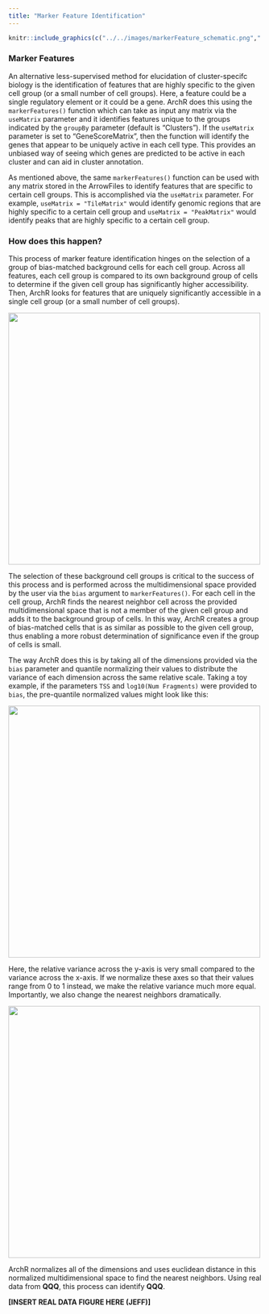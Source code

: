 ```yaml
---
title: "Marker Feature Identification"
---
```


```r
knitr::include_graphics(c("../../images/markerFeature_schematic.png","../../images/background_preNorm.png","../../images/background_postNorm.png"))
```

### Marker Features

An alternative less-supervised method for elucidation of cluster-specifc biology is the identification of features that are highly specific to the given cell group (or a small number of cell groups). Here, a feature could be a single regulatory element or it could be a gene. ArchR does this using the `markerFeatures()` function which can take as input any matrix via the `useMatrix` parameter and it identifies features unique to the groups indicated by the `groupBy` parameter (default is "Clusters"). If the `useMatrix` parameter is set to "GeneScoreMatrix", then the function will identify the genes that appear to be uniquely active in each cell type. This provides an unbiased way of seeing which genes are predicted to be active in each cluster and can aid in cluster annotation.

As mentioned above, the same `markerFeatures()` function can be used with any matrix stored in the ArrowFiles to identify features that are specific to certain cell groups. This is accomplished via the `useMatrix` parameter. For example, `useMatrix = "TileMatrix"` would identify genomic regions that are highly specific to a certain cell group and `useMatrix = "PeakMatrix"` would identify peaks that are highly specific to a certain cell group.

### How does this happen?

This process of marker feature identification hinges on the selection of a group of bias-matched background cells for each cell group. Across all features, each cell group is compared to its own background group of cells to determine if the given cell group has significantly higher accessibility. Then, ArchR looks for features that are uniquely significantly accessible in a single cell group (or a small number of cell groups).

![](../../images/markerFeature_schematic.png){width=500px}

The selection of these background cell groups is critical to the success of this process and is performed across the multidimensional space provided by the user via the `bias` argument to `markerFeatures()`. For each cell in the cell group, ArchR finds the nearest neighbor cell across the provided multidimensional space that is not a member of the given cell group and adds it to the background group of cells. In this way, ArchR creates a group of bias-matched cells that is as similar as possible to the given cell group, thus enabling a more robust determination of significance even if the group of cells is small.

The way ArchR does this is by taking all of the dimensions provided via the `bias` parameter and quantile normalizing their values to distribute the variance of each dimension across the same relative scale. Taking a toy example, if the parameters `TSS` and `log10(Num Fragments)` were provided to `bias`, the pre-quantile normalized values might look like this:

![](../../images/background_preNorm.png){width=500px}

Here, the relative variance across the y-axis is very small compared to the variance across the x-axis. If we normalize these axes so that their values range from 0 to 1 instead, we make the relative variance much more equal. Importantly, we also change the nearest neighbors dramatically.

![](../../images/background_postNorm.png){width=500px}

ArchR normalizes all of the dimensions and uses euclidean distance in this normalized multidimensional space to find the nearest neighbors. Using real data from __QQQ__, this process can identify __QQQ__.

__[INSERT REAL DATA FIGURE HERE (JEFF)]__


